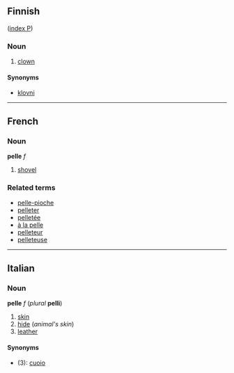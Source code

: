 ==Finnish==
([[Wiktionary:Finnish_index_p|index P]])
===Noun===
#[[clown]]

====Synonyms====
*[[klovni]]

----
==French==
===Noun===
'''pelle''' ''f''

#[[shovel]]

===Related terms===
*[[pelle-pioche]]
*[[pelleter]]
*[[pelletée]]
*[[à la pelle]]
*[[pelleteur]]
*[[pelleteuse]]
----

==Italian==
===Noun===
'''pelle''' ''f'' (''plural'' '''pelli''')

#[[skin]]
#[[hide#Noun|hide]] (''animal's skin'')
#[[leather]]

====Synonyms====
*(3): [[cuoio]]